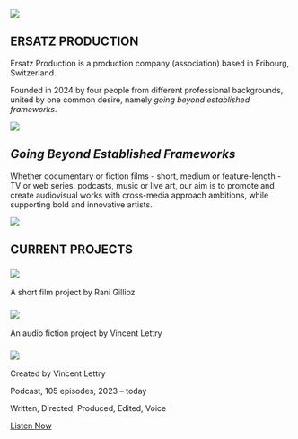 ::: {.hero-section}
![](images/index-image.jpeg)

::: {.hero-content}
# ERSATZ PRODUCTION
:::
:::

::: {.index-text}
Ersatz Production is a production company (association) based in Fribourg, Switzerland.

Founded in 2024 by four people from different professional backgrounds, united by one common desire, namely *going beyond established frameworks*.
:::

::: {.hero-section}
![](images/index-2nd-image.jpeg)

::: {.hero-content}
# *Going Beyond Established Frameworks*
:::
:::
::: {.index-text}
Whether documentary or fiction films - short, medium or feature-length - TV or web series, podcasts, music or live art, our aim is to promote and create audiovisual works with cross-media approach ambitions, while supporting bold and innovative artists.
:::

::: {.hero-section}
![](images/projects-line.jpeg)

::: {.hero-content}
# CURRENT PROJECTS
:::
:::

::: {.project-grid}


::: {.project-card}
### ![](images/meat_me_logo_paysage.jpeg)

A short film project by Rani Gillioz

:::

::: {.project-card}
### ![](images/si-les-morts-pouvaient-parler.jpg)

An audio fiction project by Vincent Lettry

:::

::: {.project-card}
### ![](images/crypto-facto_petit.jpg)

Created by Vincent Lettry

Podcast, 105 episodes, 2023 – today

Written, Directed, Produced, Edited, Voice

[Listen Now](https://cryptofacto.buzzsprout.com){.button}
:::

:::

<a rel="me" style="display:none" href="https://github.com/ersatz-production">Hidden link used to verify my account on GitHub</a>

